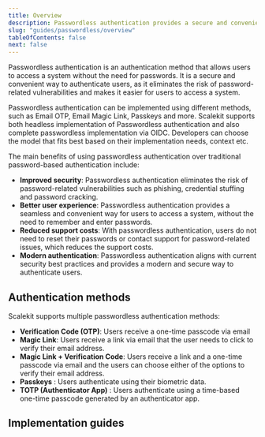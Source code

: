 ```yaml
---
title: Overview
description: Passwordless authentication provides a secure and convenient way to authenticate users without the need for passwords.
slug: "guides/passwordless/overview"
tableOfContents: false
next: false
---
```


Passwordless authentication is an authentication method that allows users to access a system without the need for passwords. It is a secure and convenient way to authenticate users, as it eliminates the risk of password-related vulnerabilities and makes it easier for users to access a system.

Passwordless authentication can be implemented using different methods, such as Email OTP, Email Magic Link, Passkeys and more. Scalekit supports both headless implementation of Passwordless authentication and also complete passwordless implementation via OIDC. Developers can choose the model that fits best based on their implementation needs, context etc.

The main benefits of using passwordless authentication over traditional password-based authentication include:

- **Improved security**: Passwordless authentication eliminates the risk of password-related vulnerabilities such as phishing, credential stuffing and password cracking.
- **Better user experience**: Passwordless authentication provides a seamless and convenient way for users to access a system, without the need to remember and enter passwords.
- **Reduced support costs**: With passwordless authentication, users do not need to reset their passwords or contact support for password-related issues, which reduces the support costs.
- **Modern authentication**: Passwordless authentication aligns with current security best practices and provides a modern and secure way to authenticate users.

## Authentication methods

Scalekit supports multiple passwordless authentication methods:

- **Verification Code (OTP)**: Users receive a one-time passcode via email
- **Magic Link**: Users receive a link via email that the user needs to click to verify their email address.
- **Magic Link + Verification Code**: Users receive a link and a one-time passcode via email and the users can choose either of the options to verify their email address.
- **Passkeys** <Badge variant="note" text="Coming soon" /> : Users authenticate using their biometric data.
- **TOTP (Authenticator App)** <Badge variant="note" text="Coming soon" /> : Users authenticate using a time-based one-time passcode generated by an authenticator app.

## Implementation guides

<CardGrid>

<LinkCard
  title="Headless Implementation"
  href="/guides/passwordless/quickstart"
  description="Learn how to implement Email OTP based passwordless authentication using our headless SDK"
/>

<LinkCard
  title="OIDC Implementation"
  href="/guides/passwordless/oidc"
  description="Learn how to implement Email OTP based passwordless authentication using OIDC"
/>
</CardGrid>
